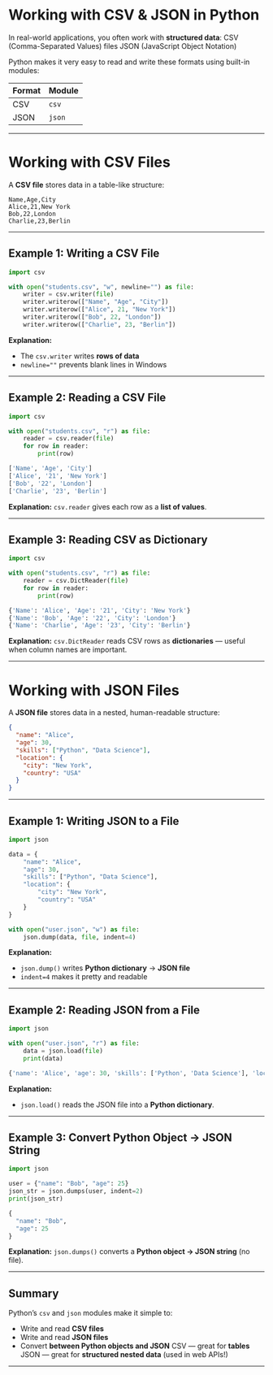 # Working with CSV & JSON in Python

In real-world applications, you often work with **structured data**:
CSV (Comma-Separated Values) files
JSON (JavaScript Object Notation)

Python makes it very easy to read and write these formats using built-in modules:

| Format | Module |
| ------ | ------ |
| CSV    | `csv`  |
| JSON   | `json` |

---

# Working with CSV Files

A **CSV file** stores data in a table-like structure:

```text filename="students.csv"
Name,Age,City
Alice,21,New York
Bob,22,London
Charlie,23,Berlin
```

---

## Example 1: Writing a CSV File

```python filename="csv_write.py" {2, 3, 4, 5, 6, 7, 8}
import csv

with open("students.csv", "w", newline="") as file:
    writer = csv.writer(file)
    writer.writerow(["Name", "Age", "City"])
    writer.writerow(["Alice", 21, "New York"])
    writer.writerow(["Bob", 22, "London"])
    writer.writerow(["Charlie", 23, "Berlin"])
```

**Explanation:**

- The `csv.writer` writes **rows of data**
- `newline=""` prevents blank lines in Windows

---

## Example 2: Reading a CSV File

```python filename="csv_read.py" {2, 3, 4, 5, 6, 7}
import csv

with open("students.csv", "r") as file:
    reader = csv.reader(file)
    for row in reader:
        print(row)
```

```python filename="output.txt"
['Name', 'Age', 'City']
['Alice', '21', 'New York']
['Bob', '22', 'London']
['Charlie', '23', 'Berlin']
```

**Explanation:**
`csv.reader` gives each row as a **list of values**.

---

## Example 3: Reading CSV as Dictionary

```python filename="csv_dict_reader.py" {2, 3, 4, 5, 6, 7}
import csv

with open("students.csv", "r") as file:
    reader = csv.DictReader(file)
    for row in reader:
        print(row)
```

```python filename="output.txt"
{'Name': 'Alice', 'Age': '21', 'City': 'New York'}
{'Name': 'Bob', 'Age': '22', 'City': 'London'}
{'Name': 'Charlie', 'Age': '23', 'City': 'Berlin'}
```

**Explanation:**
`csv.DictReader` reads CSV rows as **dictionaries** — useful when column names are important.

---

# Working with JSON Files

A **JSON file** stores data in a nested, human-readable structure:

```json filename="user.json"
{
  "name": "Alice",
  "age": 30,
  "skills": ["Python", "Data Science"],
  "location": {
    "city": "New York",
    "country": "USA"
  }
}
```

---

## Example 1: Writing JSON to a File

```python filename="json_write.py" {2, 3, 4, 5, 6, 7, 8}
import json

data = {
    "name": "Alice",
    "age": 30,
    "skills": ["Python", "Data Science"],
    "location": {
        "city": "New York",
        "country": "USA"
    }
}

with open("user.json", "w") as file:
    json.dump(data, file, indent=4)
```

**Explanation:**

- `json.dump()` writes **Python dictionary** → **JSON file**
- `indent=4` makes it pretty and readable

---

## Example 2: Reading JSON from a File

```python filename="json_read.py" {2, 3, 4, 5, 6}
import json

with open("user.json", "r") as file:
    data = json.load(file)
    print(data)
```

```python filename="output.txt"
{'name': 'Alice', 'age': 30, 'skills': ['Python', 'Data Science'], 'location': {'city': 'New York', 'country': 'USA'}}
```

**Explanation:**

- `json.load()` reads the JSON file into a **Python dictionary**.

---

## Example 3: Convert Python Object → JSON String

```python filename="json_dumps.py" {2, 3, 4, 5, 6}
import json

user = {"name": "Bob", "age": 25}
json_str = json.dumps(user, indent=2)
print(json_str)
```

```python filename="output.txt"
{
  "name": "Bob",
  "age": 25
}
```

**Explanation:**
`json.dumps()` converts a **Python object → JSON string** (no file).

---

## Summary

Python’s `csv` and `json` modules make it simple to:

- Write and read **CSV files**
- Write and read **JSON files**
- Convert **between Python objects and JSON**
  CSV — great for **tables**
  JSON — great for **structured nested data** (used in web APIs!)

---
